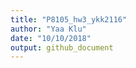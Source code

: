 ```yaml
---
title: "P8105_hw3_ykk2116"
author: "Yaa Klu"
date: "10/10/2018"
output: github_document
---
```


```r





```

